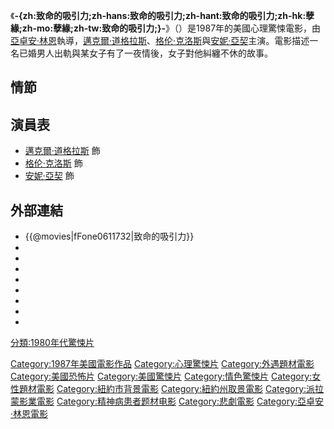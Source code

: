 {{expand|time=2015-08-12T16:29:10+00:00}}
{{unreferenced|time=2015-08-12T16:29:10+00:00}}
{{noteTA
|T=zh-hans:致命的吸引力;zh-hant:致命的吸引力;zh-hk:孽緣 (1987年電影);zh-mo:孽緣 (1987年電影);zh-tw:致命的吸引力;
|G1=Show
}}
{{Infobox Film
| name               = -{zh:致命的吸引力;zh-hans:致命的吸引力;zh-hant:致命的吸引力;zh-hk:孽緣;zh-mo:孽緣;zh-tw:致命的吸引力;}-
| original_name      = {{lang|en|Fatal Attraction}}
| image              = Fatal Attraction poster.jpg
| caption            = 電影海報
| director           = {{link-en|亞卓安·林恩|Adrian Lyne}}
| producer           = {{lang|en|Stanley R. Jaffe}}<br/>{{lang|en|Sherry Lansing}}
| writer             = {{lang|en|James Dearden}}
| starring           = [[邁克爾·道格拉斯|邁克爾·道格拉斯]]<br/>[[格伦·克洛斯|格伦·克洛斯]]<br/>[[安妮·亞契|安妮·亞契]]
| music              = {{lang|en|Maurice Jarre}}
| cinematography     = {{lang|en|Howard Atherton}}
| editing            = {{lang|en|Peter E. Berger}}<br/>{{lang|en|Michael Kahn}}
| production_company = 
| distributor        = [[派拉蒙影業|派拉蒙影業]]
| released           = {{film date|1987|9|18}}
| runtime            = 119 分鐘
| country            = {{美國電影產地}}
| language           = 英語
| budget             = 
| gross              = 
| cn_name            = 
| hk_name            = 孽緣
| tw_name            = 致命的吸引力
}}

《'''-{zh:致命的吸引力;zh-hans:致命的吸引力;zh-hant:致命的吸引力;zh-hk:孽緣;zh-mo:孽緣;zh-tw:致命的吸引力;}-'''》（{{lang-en|''Fatal Attraction''}}）是1987年的美國心理驚悚電影，由[[亞卓安·林恩|亞卓安·林恩]]執導，[[邁克爾·道格拉斯|邁克爾·道格拉斯]]、[[格伦·克洛斯|格伦·克洛斯]]與[[安妮·亞契|安妮·亞契]]主演。電影描述一名已婚男人出軌與某女子有了一夜情後，女子對他糾纏不休的故事。

==情節==

==演員表==
* [[邁克爾·道格拉斯|邁克爾·道格拉斯]] 飾 {{lang|en|Dan Gallagher}}
* [[格伦·克洛斯|格伦·克洛斯]] 飾 {{lang|en|Alexandra "Alex" Forrest}}
* [[安妮·亞契|安妮·亞契]] 飾 {{lang|en|Beth Gallagher}}

==外部連結==
*{{@movies|fFone0611732|致命的吸引力}}
*{{douban|title=致命吸引力}}
*{{Mtime|18276|致命誘惑}}
*{{Amg movie|16881|-{zh:致命的吸引力;zh-hans:致命的吸引力;zh-hant:致命的吸引力;zh-hk:孽緣;zh-mo:孽緣;zh-tw:致命的吸引力;}-}}
*{{rotten-tomatoes|fatal_attraction|-{zh:致命的吸引力;zh-hans:致命的吸引力;zh-hant:致命的吸引力;zh-hk:孽緣;zh-mo:孽緣;zh-tw:致命的吸引力;}-}}
*{{mojo title|fatalattraction|-{zh:致命的吸引力;zh-hans:致命的吸引力;zh-hant:致命的吸引力;zh-hk:孽緣;zh-mo:孽緣;zh-tw:致命的吸引力;}-}}
*{{Tcmdb title|74630|-{zh:致命的吸引力;zh-hans:致命的吸引力;zh-hant:致命的吸引力;zh-hk:孽緣;zh-mo:孽緣;zh-tw:致命的吸引力;}-}}
*{{metacritic film|fatal-attraction|-{zh:致命的吸引力;zh-hans:致命的吸引力;zh-hant:致命的吸引力;zh-hk:孽緣;zh-mo:孽緣;zh-tw:致命的吸引力;}-}}
*{{imdb title|0093010|-{zh:致命的吸引力;zh-hans:致命的吸引力;zh-hant:致命的吸引力;zh-hk:孽緣;zh-mo:孽緣;zh-tw:致命的吸引力;}-}}
{{亞卓安·林恩}}
{{DEFAULTSORT:Fatal Attraction}}
[[Category:1987年美國電影作品|Category:1987年美國電影作品]]
[[Category:心理驚悚片|Category:心理驚悚片]]
[[Category:外遇題材電影|Category:外遇題材電影]]
[[Category:美國恐怖片|Category:美國恐怖片]]
[[Category:美國驚悚片|Category:美國驚悚片]]
[[Category:情色驚悚片|Category:情色驚悚片]]
[[Category:女性題材電影|Category:女性題材電影]]
[[Category:紐約市背景電影|Category:紐約市背景電影]]
[[Category:紐約州取景電影|Category:紐約州取景電影]]
[[Category:派拉蒙影業電影|Category:派拉蒙影業電影]]
[[分類:1980年代驚悚片|分類:1980年代驚悚片]]
[[Category:精神病患者题材电影|Category:精神病患者题材电影]]
[[Category:悲劇電影|Category:悲劇電影]]
[[Category:亞卓安·林恩電影|Category:亞卓安·林恩電影]]